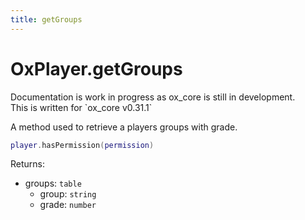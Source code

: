 ```yaml
---
title: getGroups
---
```



# OxPlayer.getGroups

<Callout>
  Documentation is work in progress as ox_core is still in development.<br />
  This is written for `ox_core v0.31.1`
</Callout>

A method used to retrieve a players groups with grade.

```lua
player.hasPermission(permission)
```

Returns:

- groups: `table`
  - group: `string`
  - grade: `number`
